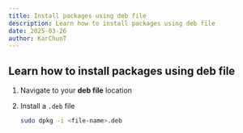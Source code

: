 ```yaml
---
title: Install packages using deb file
description: Learn how to install packages using deb file
date: 2025-03-26
author: KarChunT
---
```


## Learn how to install packages using deb file

1. Navigate to your **deb file** location

2. Install a `.deb` file
   ```bash
   sudo dpkg -i <file-name>.deb
   ```
